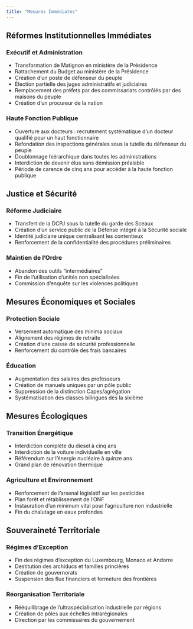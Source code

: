 ```yaml
---
title: "Mesures Immédiates"
---
```


## Réformes Institutionnelles Immédiates

### Exécutif et Administration
- Transformation de Matignon en ministère de la Présidence
- Rattachement du Budget au ministère de la Présidence
- Création d'un poste de défenseur du peuple
- Élection partielle des juges administratifs et judiciaires
- Remplacement des préfets par des commissariats contrôlés par des maisons du peuple
- Création d'un procureur de la nation

### Haute Fonction Publique
- Ouverture aux docteurs : recrutement systématique d'un docteur qualifié pour un haut fonctionnaire
- Refondation des inspections générales sous la tutelle du défenseur du peuple
- Doublonnage hiérarchique dans toutes les administrations
- Interdiction de devenir élus sans démission préalable
- Période de carence de cinq ans pour accéder à la haute fonction publique

## Justice et Sécurité

### Réforme Judiciaire
- Transfert de la DCPJ sous la tutelle du garde des Sceaux
- Création d'un service public de la Défense intégré à la Sécurité sociale
- Identité judiciaire unique centralisant les contentieux
- Renforcement de la confidentialité des procédures préliminaires

### Maintien de l'Ordre
- Abandon des outils "intermédiaires"
- Fin de l'utilisation d'unités non spécialisées
- Commission d'enquête sur les violences politiques

## Mesures Économiques et Sociales

### Protection Sociale
- Versement automatique des minima sociaux
- Alignement des régimes de retraite
- Création d'une caisse de sécurité professionnelle
- Renforcement du contrôle des frais bancaires

### Éducation
- Augmentation des salaires des professeurs
- Création de manuels uniques par un pôle public
- Suppression de la distinction Capes/agrégation
- Systématisation des classes bilingues dès la sixième

## Mesures Écologiques

### Transition Énergétique
- Interdiction complète du diesel à cinq ans
- Interdiction de la voiture individuelle en ville
- Référendum sur l'énergie nucléaire à quinze ans
- Grand plan de rénovation thermique

### Agriculture et Environnement
- Renforcement de l'arsenal législatif sur les pesticides
- Plan forêt et rétablissement de l'ONF
- Instauration d'un minimum vital pour l'agriculture non industrielle
- Fin du chalutage en eaux profondes

## Souveraineté Territoriale

### Régimes d'Exception
- Fin des régimes d'exception du Luxembourg, Monaco et Andorre
- Destitution des archiducs et familles princières
- Création de gouvernorats
- Suspension des flux financiers et fermeture des frontières

### Réorganisation Territoriale
- Rééquilibrage de l'ultraspécialisation industrielle par régions
- Création de pôles aux échelles intrarégionales
- Direction par les commissaires du gouvernement
